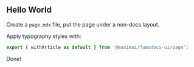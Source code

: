 
## Hello World

Create a `page.mdx` file, put the page under a non-docs layout.

Apply typography styles with:

```jsx
export { withArticle as default } from '@maximai/fumadocs-ui/page';
```

Done!
